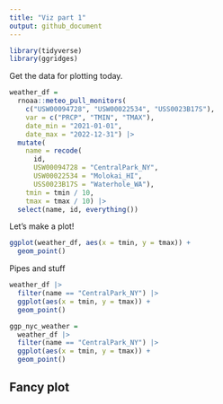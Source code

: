 ```yaml
---
title: "Viz part 1"
output: github_document
---
```


```r
library(tidyverse)
library(ggridges)
```

Get the data for plotting today.

```r
weather_df = 
  rnoaa::meteo_pull_monitors(
    c("USW00094728", "USW00022534", "USS0023B17S"),
    var = c("PRCP", "TMIN", "TMAX"), 
    date_min = "2021-01-01",
    date_max = "2022-12-31") |>
  mutate(
    name = recode(
      id, 
      USW00094728 = "CentralPark_NY", 
      USW00022534 = "Molokai_HI",
      USS0023B17S = "Waterhole_WA"),
    tmin = tmin / 10,
    tmax = tmax / 10) |>
  select(name, id, everything())
```

Let's make a plot!

```r
ggplot(weather_df, aes(x = tmin, y = tmax)) +
  geom_point()
```

Pipes and stuff

```r
weather_df |> 
  filter(name == "CentralPark_NY") |> 
  ggplot(aes(x = tmin, y = tmax)) +
  geom_point()

ggp_nyc_weather = 
  weather_df |> 
  filter(name == "CentralPark_NY") |> 
  ggplot(aes(x = tmin, y = tmax)) +
  geom_point()
```

## Fancy plot














